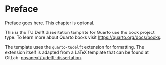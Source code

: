# Preface {.unnumbered}

::: {.callout-note}

Preface goes here. This chapter is optional.

:::

This is the TU Delft dissertation template for Quarto use the book project type. To learn more about Quarto books visit <https://quarto.org/docs/books>.

The template uses the `quarto-tudelft` extension for formatting. The extension itself is adapted from a LaTeX template that can be found at GitLab: [novanext/tudelft-dissertation](https://gitlab.com/novanext/tudelft-dissertation). 
